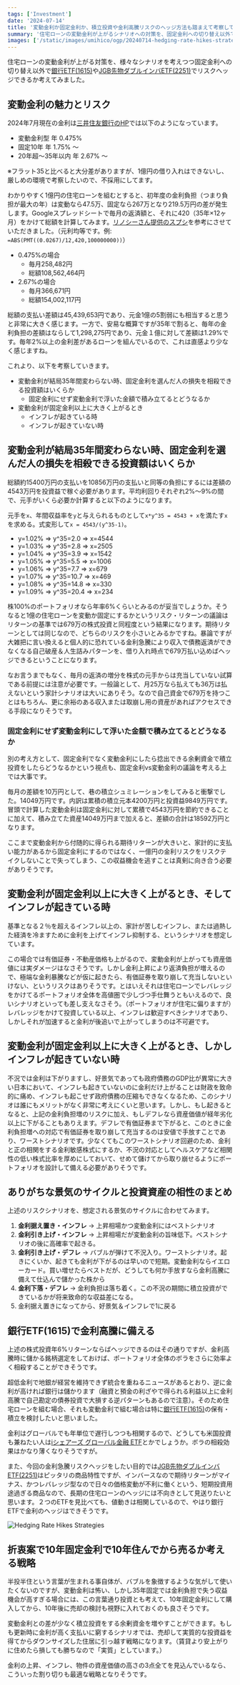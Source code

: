 ```yaml
---
tags: ['Investment']
date: '2024-07-14'
title: '変動金利か固定金利か、積立投資や金利高騰リスクのヘッジ方法も踏まえて考察してみた'
summary: '住宅ローンの変動金利が上がるシナリオへの対策を、固定金利への切り替え以外で銀行ETF(1615)やJGB先物ダブルインバETF(2251)でリスクヘッジできるか考えてみました。'
images: ['/static/images/umihico/ogp/20240714-hedging-rate-hikes-strategies.webp']
---
```


住宅ローンの変動金利が上がる対策を、様々なシナリオを考えつつ固定金利への切り替え以外で[銀行ETF(1615)](https://nextfunds.jp/lineup/1615/)や[JGB先物ダブルインバETF(2251)](https://nextfunds.jp/lineup/2251/)でリスクヘッジできるか考えてみました。

## 変動金利の魅力とリスク

2024年7月現在の金利は[三井住友銀行のHP](https://www.smbc.co.jp/kojin/jutaku_loan/kinri/)では以下のようになっています。

- 変動金利型 年 0.475%
- 固定10年 年 1.75% ～
- 20年超～35年以内 年 2.67% ～

※フラット35と比べると大分差がありますが、1億円の借り入れはできないし、厳しめの環境で考察したいので、不採用にしてます。

わかりやすく1億円の住宅ローンを組むとすると、初年度の金利負担（つまり負担が最大の年）は変動なら47.5万、固定なら267万となり219.5万円の差が発生します。Googleスプレッドシートで毎月の返済額と、それに420（35年×12ヶ月）をかけて総額を計算してみます。[リノシーさん提供のスプシ](https://file.renosy.com/magazine/simulation/RENOSY_Loan_simulation.xlsx)を参考にさせていただきました。（元利均等です。例: `=ABS(PMT((0.0267)/12,420,100000000))`）

- 0.475%の場合
  - 毎月258,482円
  - 総額108,562,464円
- 2.67%の場合
  - 毎月366,671円
  - 総額154,002,117円

総額の支払い差額は45,439,653円であり、元金1億の5割弱にも相当すると思うと非常に大きく感じます。一方で、安易な概算ですが35年で割ると、毎年の金利負担の差額はならして1,298,275円であり、元金１億に対して差額は1.29%です。毎年2%以上の金利差があるローンを組んでいるので、これは直感より少なく感じますね。

これより、以下を考察していきます。

- 変動金利が結局35年間変わらない時、固定金利を選んだ人の損失を相殺できる投資額はいくらか
  - 固定金利にせず変動金利で浮いた金額で積み立てるとどうなるか
- 変動金利が固定金利以上に大きく上がるとき
  - インフレが起きている時
  - インフレが起きていない時

## 変動金利が結局35年間変わらない時、固定金利を選んだ人の損失を相殺できる投資額はいくらか

総額約15400万円の支払いを10856万円の支払いと同等の負担にするには差額の4543万円を投資益で稼ぐ必要があります。平均利回りそれぞれ2%〜9%の間で、元手がいくら必要か計算すると以下のようになります。

元手を`x`、年間収益率を`y`と与えられるものとして`x*y^35 = 4543 + x`を満たす`x`を求める。式変形して`x = 4543/(y^35-1)`。

- y=1.02% => y^35=2.0 => x=4544
- y=1.03% => y^35=2.8 => x=2505
- y=1.04% => y^35=3.9 => x=1542
- y=1.05% => y^35=5.5 => x=1006
- y=1.06% => y^35=7.7 => x=679
- y=1.07% => y^35=10.7 => x=469
- y=1.08% => y^35=14.8 => x=330
- y=1.09% => y^35=20.4 => x=234

株100%のポートフォリオなら年率6%くらいとみるのが妥当でしょうか。そうなると1億の住宅ローンを変動か固定にするかというリスク・リターンの議論はリターンの基準では679万の株式投資と同程度という結果になります。期待リターンとしては同じなので、どちらのリスクを小さいとみるかですね。暴論ですが大雑把に言い換えると個人的に恐れている金利急騰により収入で債務返済ができなくなる自己破産＆人生詰みパターンを、借り入れ時点で679万払い込めばヘッジできるということになります。

なお言うまでもなく、毎月の返済の増分を株式の元手からは充当していない試算である前提には注意が必要です。一般論として、月25万なら払えても36万は払えないという家計シナリオは大いにありそう。なので自己資金で679万を持つことはもちろん、更に余裕のある収入または取崩し用の資産があればアクセスできる手段になりそうです。

### 固定金利にせず変動金利にして浮いた金額で積み立てるとどうなるか

別の考え方として、固定金利でなく変動金利にしたら捻出できる余剰資金で積立投資をしたらどうなるかという視点も、固定金利vs変動金利の議論を考える上では大事です。

毎月の差額を10万円として、巷の積立シュミレーションをしてみると衝撃でした。14049万円です。内訳は累積の積立元本4200万円と投資益9849万円です。冒頭で計算した変動金利は固定金利に対して累積で4543万円を節約できることに加えて、積み立てた資産14049万円まで加えると、差額の合計は18592万円となります。

ここまで変動金利から付随的に得られる期待リターンが大きいと、家計的に支払い能力があるから固定金利にするのではなく、一億円の金利リスクをリスクテイクしないことで失ってしまう、この収益機会を逃すことは真剣に向き合う必要がありそうです。

## 変動金利が固定金利以上に大きく上がるとき、そしてインフレが起きている時

基準となる２％を超えるインフレ以上の、家計が苦しむインフレ、または過熱した経済を冷ますために金利を上げてインフレ抑制する、というシナリオを想定しています。

この場合では有価証券・不動産価格も上がるので、変動金利が上がっても資産価値には実ダメージはなさそうです。しかし金利上昇により返済負担が増えるので、極端な金利暴騰などが仮に起きたら、有価証券を取り崩して充当しないといけない、というリスクはありそうです。とはいえそれは住宅ローンでレバレッジをかけてるポートフォリオ全体を高値圏で少しづつ手仕舞うともいえるので、良いシナリオといっても差し支えなさそう。（ポートフォリオが住宅に偏りますが）レバレッジをかけて投資している以上、インフレは歓迎すべきシナリオであり、しかしそれが加速すると金利が後追いで上がってしまうのは不可避です。

## 変動金利が固定金利以上に大きく上がるとき、しかしインフレが起きていない時

不況では金利は下がりますし、好景気であっても政府債務のGDP比が異常に大きい日本において、インフレも起きていないのに金利だけ上がることは財政を致命的に痛め、インフレも起こせず政府債務の圧縮もできなくなるため、このシナリオは誰にもメリットがなく非常に考えにくいと思います。しかし、もし起きるとなると、上記の金利負担増のリスクに加え、もしデフレなら資産価値が経年劣化以上に下がることもありえます。デフレで有価証券まで下がると、このときに金利負担増への対応で有価証券を取り崩して充当するのは安値で手放すことであり、ワーストシナリオです。少なくてもこのワーストシナリオ回避のため、金利と正の相関をする金利敏感株式にするか、不況の対応としてヘルスケアなど相関性の低い株式比率を厚めにしておいて、せめて儲けてから取り崩せるようにポートフォリオを設計して備える必要がありそうです。

## ありがちな景気のサイクルと投資資産の相性のまとめ

上述のリスクシナリオを、想定される景気のサイクルに合わせてみます。

1. **金利据え置き・インフレ** → 上昇相場かつ変動金利にはベストシナリオ
1. **金利引き上げ・インフレ** → 上昇相場だが変動金利の旨味低下。ベストシナリオの後に高確率で起きる。
1. **金利引き上げ・デフレ** → バブルが弾けて不況入り。ワーストシナリオ。起きにくいか、起きても金利が下がるのは早いので短期。変動金利ならイエローカード。買い増せたらベストだが、どうしても何か手放すなら金利高騰に備えて仕込んで儲かった株から
1. **金利下落・デフレ** → 金利負担は落ち着く。この不況の期間に積立投資ができているかが将来致命的な収益差になる。
1. 金利据え置きになってから、好景気＆インフレで1に戻る

## 銀行ETF(1615)で金利高騰に備える

上述の株式投資年6%リターンならばヘッジできるのはその通りですが、金利高騰時に儲かる銘柄選定をしておけば、ポートフォリオ全体のボラをさらに効率よく相殺することができそうです。

超低金利で地銀が経営を維持できず統合を重ねるニュースがあるとおり、逆に金利が高ければ銀行は儲かります（融資と預金の利ざやで得られる利益以上に金利高騰で自己勘定の債券投資で大損する逆パターンもあるので注意）。そのため住宅ローンを組む場合、それも変動金利で組む場合は特に[銀行ETF(1615)](https://nextfunds.jp/lineup/1615/)の保有・積立を検討したいと思いました。

金利はグローバルでも年単位で遅行しつつも相関するので、どうしても米国投資も兼ねたい人は[iシェアーズ グローバル金融 ETF](https://www.blackrock.com/jp/individual/ja/products/239742/ishares-global-financials-etf)とかでしょうか。ボラの相殺効果はかなり薄くなりそうですが。

また、今回の金利急騰リスクヘッジをしたい目的では[JGB先物ダブルインバETF(2251)](https://nextfunds.jp/lineup/2251/)はピッタリの商品特性ですが、インバースなので期待リターンがマイナス、かつレバレッジ型なので日々の価格変動が不利に働くという、短期投資用途過ぎる商品なので、長期の住宅ローンのヘッジには不向きとして見送りたいと思います。２つのETFを見比べても、値動きは相関しているので、やはり銀行ETFで金利のヘッジはできそうです。

![Hedging Rate Hikes Strategies](/static/images/umihico/20240714-hedging-rate-hikes-strategies.png)

## 折衷案で10年固定金利で10年住んでから売るか考える戦略

半投半住という言葉が生まれる事自体が、バブルを象徴するような気がして使いたくないのですが、変動金利は怖い、しかし35年固定では金利負担で失う収益機会が高すぎる場合には、この言葉通り投資とも考えて、10年固定金利にして購入してから、10年後に売却の検討も視野に入れておくのも良さそうです。

変動金利との差が少なく積立投資をする余剰資金を増やすことができます。もしも更新時に金利が高く支払いに窮するシナリオでは、売却して実質的な投資益を得てからダウンサイズした住居に引っ越す戦略になります。（賃貸より安上がりに住めたら損しても勝ちなので「実質」としています。）

金利の上昇、インフレ、物件の資産価値の高さの3点全てを見込んでいるなら、こういった割り切りも最適な戦略となりそうです。
